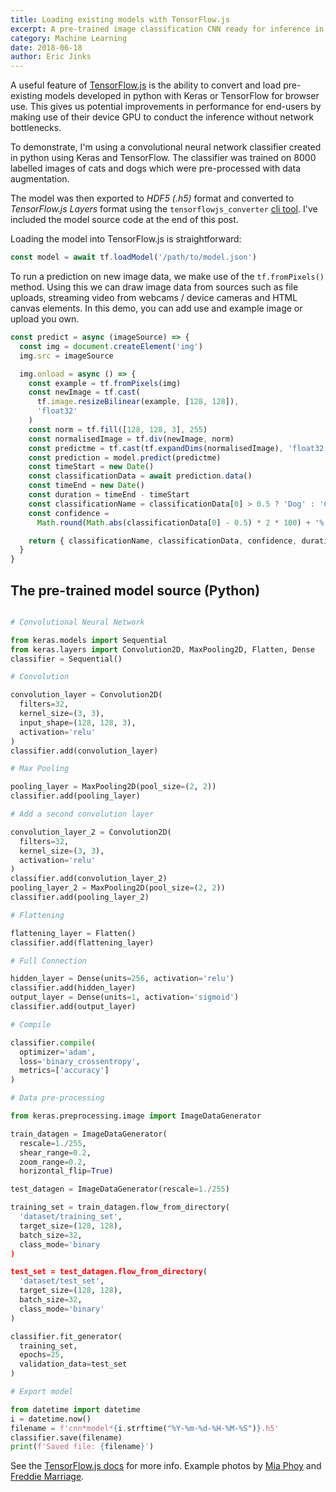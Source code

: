 ```yaml
---
title: Loading existing models with TensorFlow.js
excerpt: A pre-trained image classification CNN ready for inference in the browser
category: Machine Learning
date: 2018-06-18
author: Eric Jinks
---
```



A useful feature of [TensorFlow.js](https://js.tensorflow.org/) is the ability to convert and load pre-existing models developed in python with Keras or TensorFlow for browser use.
This gives us potential improvements in performance for end-users by making use of their device GPU to conduct the inference without network bottlenecks.

To demonstrate, I'm using a convolutional neural network classifier created in python using Keras and TensorFlow.
The classifier was trained on 8000 labelled images of cats and dogs which were pre-processed with data augmentation.

<TFCNNDemo />

The model was then exported to _HDF5 (.h5)_ format and converted to _TensorFlow.js Layers_ format using the `tensorflowjs_converter` [cli tool](https://js.tensorflow.org/tutorials/import-keras.html).
I've included the model source code at the end of this post.

Loading the model into TensorFlow.js is straightforward:

```js
const model = await tf.loadModel('/path/to/model.json')
```

To run a prediction on new image data, we make use of the `tf.fromPixels()` method.
Using this we can draw image data from sources such as file uploads, streaming video from webcams / device cameras and HTML canvas elements.
In this demo, you can add use and example image or upload you own.

```js
const predict = async (imageSource) => {
  const img = document.createElement('img')
  img.src = imageSource

  img.onload = async () => {
    const example = tf.fromPixels(img)
    const newImage = tf.cast(
      tf.image.resizeBilinear(example, [128, 128]),
      'float32'
    )
    const norm = tf.fill([128, 128, 3], 255)
    const normalisedImage = tf.div(newImage, norm)
    const predictme = tf.cast(tf.expandDims(normalisedImage), 'float32')
    const prediction = model.predict(predictme)
    const timeStart = new Date()
    const classificationData = await prediction.data()
    const timeEnd = new Date()
    const duration = timeEnd - timeStart
    const classificationName = classificationData[0] > 0.5 ? 'Dog' : 'Cat'
    const confidence =
      Math.round(Math.abs(classificationData[0] - 0.5) * 2 * 100) + '%'

    return { classificationName, classificationData, confidence, duration }
  }
}
```

## The pre-trained model source (Python)

```python

# Convolutional Neural Network

from keras.models import Sequential
from keras.layers import Convolution2D, MaxPooling2D, Flatten, Dense
classifier = Sequential()

# Convolution

convolution_layer = Convolution2D(
  filters=32,
  kernel_size=(3, 3),
  input_shape=(128, 128, 3),
  activation='relu'
)
classifier.add(convolution_layer)

# Max Pooling

pooling_layer = MaxPooling2D(pool_size=(2, 2))
classifier.add(pooling_layer)

# Add a second convolution layer

convolution_layer_2 = Convolution2D(
  filters=32,
  kernel_size=(3, 3),
  activation='relu'
)
classifier.add(convolution_layer_2)
pooling_layer_2 = MaxPooling2D(pool_size=(2, 2))
classifier.add(pooling_layer_2)

# Flattening

flattening_layer = Flatten()
classifier.add(flattening_layer)

# Full Connection

hidden_layer = Dense(units=256, activation='relu')
classifier.add(hidden_layer)
output_layer = Dense(units=1, activation='sigmoid')
classifier.add(output_layer)

# Compile

classifier.compile(
  optimizer='adam',
  loss='binary_crossentropy',
  metrics=['accuracy']
)

# Data pre-processing

from keras.preprocessing.image import ImageDataGenerator

train_datagen = ImageDataGenerator(
  rescale=1./255,
  shear_range=0.2,
  zoom_range=0.2,
  horizontal_flip=True)

test_datagen = ImageDataGenerator(rescale=1./255)

training_set = train_datagen.flow_from_directory(
  'dataset/training_set',
  target_size=(128, 128),
  batch_size=32,
  class_mode='binary
)

test_set = test_datagen.flow_from_directory(
  'dataset/test_set',
  target_size=(128, 128),
  batch_size=32,
  class_mode='binary'
)

classifier.fit_generator(
  training_set,
  epochs=25,
  validation_data=test_set
)

# Export model

from datetime import datetime
i = datetime.now()
filename = f'cnn*model*{i.strftime("%Y-%m-%d-%H-%M-%S")}.h5'
classifier.save(filename)
print(f'Saved file: {filename}')
```

See the [TensorFlow.js docs](https://js.tensorflow.org/tutorials/import-keras.html) for more info.
Example photos by [Mia Phoy](https://unsplash.com/photos/okEVQ7r3JPg) and [Freddie Marriage](https://unsplash.com/photos/iYQC9xWMvw4).

